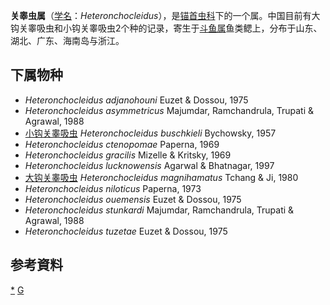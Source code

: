 {{Automatic Taxobox
| taxon = Heteronchocleidus
| authority = 
}}

'''关睾虫属'''（[[学名|学名]]：''Heteronchocleidus''），是[[锚首虫科|锚首虫科]]下的一个属。中国目前有大钩关睾吸虫和小钩关睾吸虫2个种的记录，寄生于[[斗鱼属|斗鱼属]]鱼类鳃上，分布于山东、湖北、广东、海南岛与浙江。

==下属物种==
* ''Heteronchocleidus adjanohouni'' Euzet & Dossou, 1975
* ''Heteronchocleidus asymmetricus'' Majumdar, Ramchandrula, Trupati & Agrawal, 1988
* [[小钩关睾吸虫|小钩关睾吸虫]] ''Heteronchocleidus buschkieli'' Bychowsky, 1957
* ''Heteronchocleidus ctenopomae'' Paperna, 1969
* ''Heteronchocleidus gracilis'' Mizelle & Kritsky, 1969
* ''Heteronchocleidus lucknowensis'' Agarwal & Bhatnagar, 1997
* [[大钩关睾吸虫|大钩关睾吸虫]] ''Heteronchocleidus magnihamatus'' Tchang & Ji, 1980
* ''Heteronchocleidus niloticus'' Paperna, 1973
* ''Heteronchocleidus ouemensis'' Euzet & Dossou, 1975
* ''Heteronchocleidus stunkardi'' Majumdar, Ramchandrula, Trupati & Agrawal, 1988
* ''Heteronchocleidus tuzetae'' Euzet & Dossou, 1975

==参考資料==
{{reflist}}

{{taxonbar}}
[[Category:_关睾虫属|*]]
[[Category:_锚首虫科|G]]